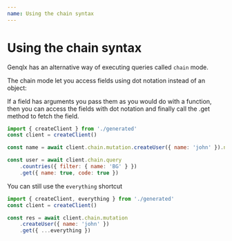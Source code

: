 ```yaml
---
name: Using the chain syntax
---
```


# Using the chain syntax

Genqlx has an alternative way of executing queries called `chain` mode.

The chain mode let you access fields using dot notation instead of an object:

If a field has arguments you pass them as you would do with a function, then you can access the fields with dot notation and finally call the .get method to fetch the field.

```js
import { createClient } from './generated'
const client = createClient()

const name = await client.chain.mutation.createUser({ name: 'john' }).name.get()

const user = await client.chain.query
    .countries({ filter: { name: 'BG' } })
    .get({ name: true, code: true })
```

You can still use the `everything` shortcut

```js
import { createClient, everything } from './generated'
const client = createClient()

const res = await client.chain.mutation
    .createUser({ name: 'john' })
    .get({ ...everything })
```
